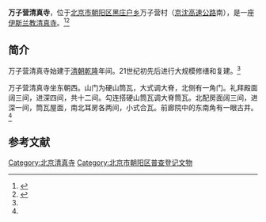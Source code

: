 '''万子营清真寺'''，位于[[北京市|北京市]][[朝阳区|朝阳区]][[黑庄户乡|黑庄户乡]]万子营村（[[京沈高速公路|京沈高速公路]]南），是一座[[伊斯兰教|伊斯兰教]][[清真寺|清真寺]]。<ref name=cywhw>{{Cite web |url=http://www.risingsun.org.cn/culherit/culold/8a24f0a03d34746f013d4385cc4a0049.html |title=万子营清真寺，朝阳文化网，2013-03-06 |accessdate=2015-04-08 |archive-date=2015-04-14 |archive-url=https://web.archive.org/web/20150414165608/http://www.risingsun.org.cn/culherit/culold/8a24f0a03d34746f013d4385cc4a0049.html |dead-url=no }}</ref><ref>{{Cite web |url=http://www.bjethnic.gov.cn/zjhd/zjhdDetail.asp?pos=82&id=5854 |title=万子营清真寺，北京的民族与宗教，于2015-04-08查阅 |accessdate=2015-04-08 |archive-date=2012-04-09 |archive-url=https://web.archive.org/web/20120409145357/http://www.bjethnic.gov.cn/zjhd/zjhdDetail.asp?pos=82&id=5854 |dead-url=no }}</ref>

==简介==
万子营清真寺始建于[[清朝|清朝]][[乾隆|乾隆]]年间。21世纪初先后进行大规模修缮和复建。<ref name=cywhw/>

万子营清真寺坐东朝西。山门为硬山筒瓦，大式调大脊，北侧有一角门。礼拜殿面阔三间，进深四间，共十二间。勾连搭硬山筒瓦调大脊筒瓦。北配房面阔三间，进深一间，筒瓦屋面，南北耳房各两间，小式合瓦。前廊院中的东南角有一眼古井。<ref name=cywhw/>

==参考文献==
{{reflist}}

[[Category:北京清真寺|Category:北京清真寺]]
[[Category:北京市朝阳区普查登记文物|Category:北京市朝阳区普查登记文物]]